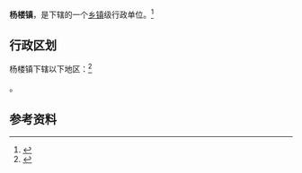 {{中国乡级行政区|41/04/82/105/000}}

'''杨楼镇'''，是{{PRC admin/fullname|41/04/82/105/000|3}}下辖的一个[[乡镇|乡镇]]级行政单位。<ref>{{PRC admin/ref sgc|{{PRC admin/parent|41/04/82/105/000}}}}</ref>

== 行政区划 ==

杨楼镇下辖以下地区：<ref>{{PRC admin/ref sgc|41/04/82/105/000}}</ref>

{{PRC admin/children|41/04/82/105/000}}。

== 参考资料 ==

{{reflist}}

{{行政区划小作品}}
{{PRC admin/navcat|41/04/82/105/000}}